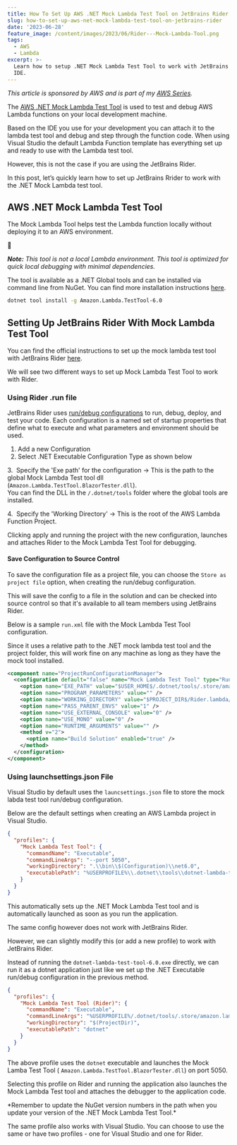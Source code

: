 ```yaml
---
title: How To Set Up AWS .NET Mock Lambda Test Tool on JetBrains Rider
slug: how-to-set-up-aws-net-mock-lambda-test-tool-on-jetbrains-rider
date: '2023-06-28'
feature_image: /content/images/2023/06/Rider---Mock-Lambda-Tool.png
tags:
  - AWS
  - Lambda
excerpt: >-
  Learn how to setup .NET Mock Lambda Test Tool to work with JetBrains Rider
  IDE.
---
```

_This article is sponsored by AWS and is part of my [AWS Series](/tag/aws/)._

The [AWS .NET Mock Lambda Test Tool](https://github.com/aws/aws-lambda-dotnet/tree/master/Tools/LambdaTestTool#the-aws-net-mock-lambda-test-tool-preview) is used to test and debug AWS Lambda functions on your local development machine.

Based on the IDE you use for your development you can attach it to the lambda test tool and debug and step through the function code. When using Visual Studio the default Lambda Function template has everything set up and ready to use with the Lambda test tool.

However, this is not the case if you are using the JetBrains Rider.

<EmbedCard src="https://www.youtube.com/embed/oAXB_QB3jAk?feature=oembed" title="MOCK LAMBDA TEST TOOL on JetBrains RIDER | .NET ON AWS | AWS Serverless | Amazon AWS Lambda" />

In this post, let’s quickly learn how to set up JetBrains Rrider to work with the .NET Mock Lambda test tool.

## AWS .NET Mock Lambda Test Tool

The Mock Lambda Tool helps test the Lambda function locally without deploying it to an AWS environment.

📢

_**Note:** This tool is not a local Lambda environment. This tool is optimized for quick local debugging with minimal dependencies._

The tool is available as a .NET Global tools and can be installed via command line from NuGet. You can find more installation instructions [here](https://github.com/aws/aws-lambda-dotnet/tree/master/Tools/LambdaTestTool#installing-and-running).

```bash
dotnet tool install -g Amazon.Lambda.TestTool-6.0
```

## Setting Up JetBrains Rider With Mock Lambda Test Tool

You can find the official instructions to set up the mock lambda test tool with JetBrains Rider [here](https://github.com/aws/aws-lambda-dotnet/tree/master/Tools/LambdaTestTool#configure-for-jetbrains-rider).

We will see two different ways to set up Mock Lambda Test Tool to work with Rider.

### Using Rider .run file

JetBrains Rider uses [run/debug configurations](https://www.jetbrains.com/help/rider/Run_Debug_Configuration.html) to run, debug, deploy, and test your code. Each configuration is a named set of startup properties that define what to execute and what parameters and environment should be used.

1.  Add a new Configuration
2.  Select .NET Executable Configuration Type as shown below

<ImageCard src="/content/images/2023/06/image-15.png" alt="Adding a .NET Executable type run/debug configuration in JetBrains Rider." />

3\.  Specify the 'Exe path' for the configuration → This is the path to the global Mock Lambda Test tool dll (`Amazon.Lambda.TestTool.BlazorTester.dll`).  
You can find the DLL in the `/.dotnet/tools` folder where the global tools are installed.

4\.  Specify the 'Working Directory' → This is the root of the AWS Lambda Function Project.

<ImageCard src="/content/images/2023/06/image-16.png" alt="" />

Clicking apply and running the project with the new configuration, launches and attaches Rider to the Mock Lambda Test Tool for debugging.

#### Save Configuration to Source Control

To save the configuration file as a project file, you can choose the `Store as project file` option, when creating the run/debug configuration.

This will save the config to a file in the solution and can be checked into source control so that it's available to all team members using JetBrains Rider.

Below is a sample `run.xml` file with the Mock Lambda Test Tool configuration.

Since it uses a relative path to the .NET mock lambda test tool and the project folder, this will work fine on any machine as long as they have the mock tool installed.

```xml
<component name="ProjectRunConfigurationManager">
  <configuration default="false" name="Mock Lambda Test Tool" type="RunExe" factoryName=".NET Executable">
    <option name="EXE_PATH" value="$USER_HOME$/.dotnet/tools/.store/amazon.lambda.testtool-6.0/0.12.2/amazon.lambda.testtool-6.0/0.12.2/tools/net6.0/any/Amazon.Lambda.TestTool.BlazorTester.dll" />
    <option name="PROGRAM_PARAMETERS" value="" />
    <option name="WORKING_DIRECTORY" value="$PROJECT_DIR$/Rider.lambda/src/Rider.lambda/" />
    <option name="PASS_PARENT_ENVS" value="1" />
    <option name="USE_EXTERNAL_CONSOLE" value="0" />
    <option name="USE_MONO" value="0" />
    <option name="RUNTIME_ARGUMENTS" value="" />
    <method v="2">
      <option name="Build Solution" enabled="true" />
    </method>
  </configuration>
</component>
```

### Using launchsettings.json File

Visual Studio by default uses the `launcsettings.json` file to store the mock labda test tool run/debug configuration.

Below are the default settings when creating an AWS Lambda project in Visual Studio.

```json
{
  "profiles": {
    "Mock Lambda Test Tool": {
      "commandName": "Executable",
      "commandLineArgs": "--port 5050",
      "workingDirectory": ".\\bin\\$(Configuration)\\net6.0",
      "executablePath": "%USERPROFILE%\\.dotnet\\tools\\dotnet-lambda-test-tool-6.0.exe"
    }
  }
}
```

This automatically sets up the .NET Mock Lambda Test tool and is automatically launched as soon as you run the application.

The same config however does not work with JetBrains Rider.

However, we can slightly modify this (or add a new profile) to work with JetBrains Rider.

Instead of running the `dotnet-lambda-test-tool-6.0.exe` directly, we can run it as a dotnet application just like we set up the .NET Executable run/debug configuration in the previous method.

```json
{
  "profiles": {
    "Mock Lambda Test Tool (Rider)": {
      "commandName": "Executable",
      "commandLineArgs": "%USERPROFILE%/.dotnet/tools/.store/amazon.lambda.testtool-6.0/0.12.2/amazon.lambda.testtool-6.0/0.12.2/tools/net6.0/any/Amazon.Lambda.TestTool.BlazorTester.dll --port 5050",
      "workingDirectory": "$(ProjectDir)",
      "executablePath": "dotnet"
    }
  }
}
```

The above profile uses the `dotnet` executable and launches the Mock Lamba Test Tool ( `Amazon.Lambda.TestTool.BlazorTester.dll`) on port 5050.

Selecting this profile on Rider and running the application also launches the Mock Lambda Test tool and attaches the debugger to the application code.

<Callout type="warning">
  *Remember to update the NuGet version numbers in the path when you update your version of the .NET Mock Lambda Test Tool.*
</Callout>

The same profile also works with Visual Studio. You can choose to use the same or have two profiles - one for Visual Studio and one for Rider.

